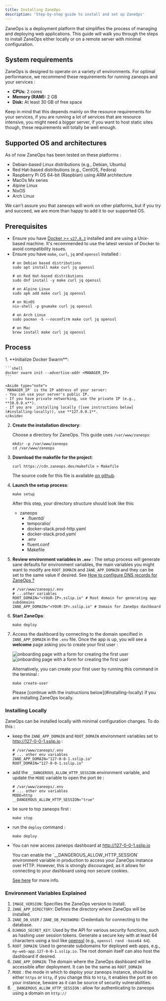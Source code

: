 ```yaml
---
title: Installing ZaneOps
description: 'Step-by-step guide to install and set up ZaneOps'
---
```



ZaneOps is a deployment platform that simplifies the process of managing and deploying web applications. This guide will walk you through the steps to install ZaneOps either locally or on a remote server with minimal configuration.


## System requirements

ZaneOps is designed to operate on a variety of environments. For optimal performance, we recommend these requirements for running zaneops and your services :

- **CPUs:** 2 cores 
- **Memory (RAM):** 2 GB
- **Disk:** At least 30 GB of free space


Keep in mind that this depends mainly on the resource requirements for your services, if you are running a lot of services that are resource intensive, 
you might need a bigger server, if you want to host static sites though, these requirements will totally be well enough.

## Supported OS and architectures

As of now ZaneOps has been tested on these platforms : 

- Debian-based Linux distributions (e.g., Debian, Ubuntu)
- Red Hat-based distributions (e.g., CentOS, Fedora)
- Raspberry Pi OS 64-bit (Raspbian) using ARM architecture
- MacOs Mx series
- Alpine Linux
- NixOS
- Arch Linux

We can't assure you that zaneops will work on other platforms, but if you try and succeed, we are more than happy to add 
it to our supported OS.

## Prerequisites

- Ensure you have [Docker >= `v27.0.3`](https://docs.docker.com/engine/install/) installed and are using a Unix-based machine. It's recommended to use the latest version of Docker to avoid compatibility issues.
- Ensure you have `make`, `curl`, `jq` and `openssl` installed : 
  ```shell
  # on Debian based distributions
  sudo apt install make curl jq openssl

  # on Red Hat-based distributions
  sudo dnf install -y make curl jq openssl

  # on Alpine Linux
  sudo apk add make curl jq openssl

  # on NixOS
  nix-shell -p gnumake curl jq openssl

  # on Arch Linux
  sudo pacman -S --noconfirm make curl jq openssl

  # on Mac
  brew install make curl jq openssl
  ```

## Process

<Steps>
1. **Initialize Docker Swarm**:

    ```shell
    docker swarm init --advertise-addr <MANAGER_IP>
    ```

    <Aside type="note">
    `MANAGER_IP` is the IP address of your server:
    - You can use your server's public IP.
    - If you have private networking, use the private IP (e.g., **10.0.0.x**).
    - If you are  installing locally ([see instructions below](#installing-locally)), use **127.0.0.1**.
    </Aside>

2. **Create the installation directory**:

    Choose a directory for ZaneOps. This guide uses `/var/www/zaneops`:

    ```shell
    mkdir -p /var/www/zaneops 
    cd /var/www/zaneops
    ```

3. **Download the makefile for the project**:

    ```shell
    curl https://cdn.zaneops.dev/makefile > Makefile
    ```
    The source code for this file is available [on github](https://github.com/zane-ops/zane-ops/blob/main/deploy.mk).



4. **Launch the setup process**:

    ```shell
    make setup
    ```

    After this step, your directory structure should look like this:

    <FileTree>

    - zaneops
        - .fluentd/
        - temporalio/
        - docker-stack.prod-http.yaml
        - docker-stack.prod.yaml
        - .env
        - fluent.conf
        - Makefile

    </FileTree>

5. **Review environment variables in `.env`** :
    The setup process will generate sane defaults for environment variables, the main variables you might want 
    to modify are `ROOT_DOMAIN` and `ZANE_APP_DOMAIN` and they can be set to the same value if desired. See [How to configure DNS records for ZaneOps ?](/configuring-zaneops)
    
    ```shell
    # /var/www/zaneops/.env
    # ...other variables 
    ROOT_DOMAIN="<YOUR-IP>.sslip.io" # Root domain for generating app subdomains
    ZANE_APP_DOMAIN="<YOUR-IP>.sslip.io" # Domain for ZaneOps dashboard
    ```

6. **Start ZaneOps**:

    ```shell
    make deploy
    ```


7. Access the dashboard by connecting to the domain specified in `ZANE_APP_DOMAIN` in the `.env` file. Once the app is up, you will 
   see a **welcome** page asking you to create your first user :
   
   <img className="block dark:hidden" src="/images/create-user-light.png" alt="onboarding page with a form for creating the first user" />
   <img className="!hidden dark:!block" src="/images/create-user-dark.png" alt="onboarding page with a form for creating the first user" />
   
   Alternatively, you can create your first user by running this command in the terminal :
   ```shell
   make create-user
   ```
   
   <Aside type="note" title='Installing locally'>
    Please [continue with the instructions below](#installing-locally) if you are installing ZaneOps locally.
   </Aside>

</Steps>


### Installing Locally 

ZaneOps can be installed locally with minimal configuration changes. 
To do this :
- keep the `ZANE_APP_DOMAIN` and `ROOT_DOMAIN` environment variables set to http://127-0-0-1.sslip.io :

  ```shell
  # /var/www/zaneops/.env
  # ... other env variables
  ZANE_APP_DOMAIN="127-0-0-1.sslip.io"
  ROOT_DOMAIN="127-0-0-1.sslip.io"
  ```
- add the `__DANGEROUS_ALLOW_HTTP_SESSION` environment variable, and update the `MODE` variable to open the port `80` :

  ```shell
  # /var/www/zaneops/.env
  # ... other env variables
  MODE=http
  __DANGEROUS_ALLOW_HTTP_SESSION="true"
  ```
- be sure to top zaneops first :

    ```shell
    make stop
    ``` 

- run the `deploy` command : 
  
  ```shell
  make deploy
  ```
- You can now access zaneops dashboard at http://127-0-0-1.sslip.io

  <Aside type="caution" title="__DANGEROUS_ALLOW_HTTP_SESSION">
  You can enable the `__DANGEROUS_ALLOW_HTTP_SESSION` environment variable in production to access your ZaneOps instance over HTTP.
  However, this is strongly discouraged, as it allows for connecting to your dashboard using non secure cookies.

  [See here](/configuring-zaneops#disabling-ssl) for more info.
  </Aside>


### Environment Variables Explained

1. `IMAGE_VERSION`: Specifies the ZaneOps version to install.
2. `ZANE_APP_DIRECTORY`: Defines the directory where ZaneOps will be installed.
3. `ZANE_DB_USER` / `ZANE_DB_PASSWORD`: Credentials for connecting to the database.
4. `DJANGO_SECRET_KEY`: Used by the API for various security functions, such as hashing user session tokens. Generate a secure key with at least 64 characters using a tool like [openssl](https://github.com/openssl/openssl) (e.g., `openssl rand -base64 64`).
5. `ROOT_DOMAIN`: Used to generate subdomains for deployed web apps, e.g., `my-web-app.127-0-0-1.sslip.io`. The root domain itself can also host the dashboard if desired.
6. `ZANE_APP_DOMAIN`: The domain where the ZaneOps dashboard will be accessible after deployment. It can be the same as `ROOT_DOMAIN`
7. `MODE` : the mode in which to deploy your zaneops instance, should be either `https` or  `http`, if you change this to `http`, it enables the port `80` on your instance, beware as it can be source of security vulnerabilities.
8. `__DANGEROUS_ALLOW_HTTP_SESSION` : allow for authenticating to zaneops using a domain on `http://`

